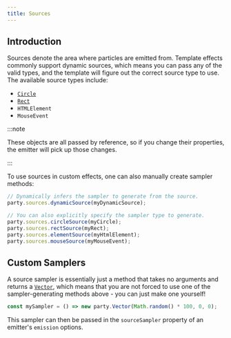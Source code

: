 ```yaml
---
title: Sources
---
```


## Introduction

Sources denote the area where particles are emitted from. Template effects commonly support dynamic sources, which means you can pass any of the valid types, and the template will figure out the correct source type to use. The available source types include:

-   [`Circle`](./components#circle)
-   [`Rect`](./components#rect)
-   `HTMLElement`
-   `MouseEvent`

:::note

These objects are all passed by reference, so if you change their properties, the emitter will pick up those changes.

:::

To use sources in custom effects, one can also manually create sampler methods:

```ts
// Dynamically infers the sampler to generate from the source.
party.sources.dynamicSource(myDynamicSource);

// You can also explicitly specify the sampler type to generate.
party.sources.circleSource(myCircle);
party.sources.rectSource(myRect);
party.sources.elementSource(myHtmlElement);
party.sources.mouseSource(myMouseEvent);
```

## Custom Samplers

A source sampler is essentially just a method that takes no arguments and returns a [`Vector`](./components#vector), which means that you are not forced to use one of the sampler-generating methods above - you can just make one yourself!

```ts
const mySampler = () => new party.Vector(Math.random() * 100, 0, 0);
```

This sampler can then be passed in the `sourceSampler` property of an emitter's `emission` options.
